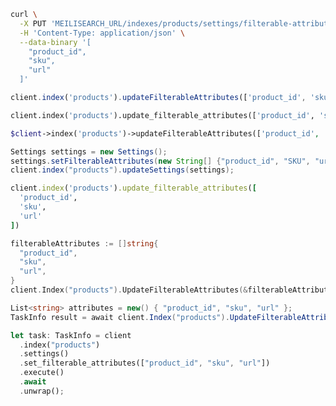<CodeGroup>

```bash cURL
curl \
  -X PUT 'MEILISEARCH_URL/indexes/products/settings/filterable-attributes' \
  -H 'Content-Type: application/json' \
  --data-binary '[
    "product_id",
    "sku",
    "url"
  ]'
```


```javascript JS
client.index('products').updateFilterableAttributes(['product_id', 'sku', 'url'])
```


```python Python
client.index('products').update_filterable_attributes(['product_id', 'sku', 'url'])
```


```php PHP
$client->index('products')->updateFilterableAttributes(['product_id', 'sku', 'url']);
```


```java Java
Settings settings = new Settings();
settings.setFilterableAttributes(new String[] {"product_id", "SKU", "url"});
client.index("products").updateSettings(settings);
```


```ruby Ruby
client.index('products').update_filterable_attributes([
  'product_id',
  'sku',
  'url'
])
```


```go Go
filterableAttributes := []string{
  "product_id",
  "sku",
  "url",
}
client.Index("products").UpdateFilterableAttributes(&filterableAttributes)
```


```csharp C#
List<string> attributes = new() { "product_id", "sku", "url" };
TaskInfo result = await client.Index("products").UpdateFilterableAttributesAsync(attributes);
```


```rust Rust
let task: TaskInfo = client
  .index("products")
  .settings()
  .set_filterable_attributes(["product_id", "sku", "url"])
  .execute()
  .await
  .unwrap();
```

</CodeGroup>